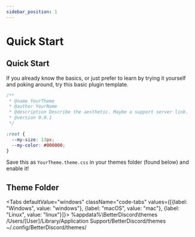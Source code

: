 ```yaml
---
sidebar_position: 1
---
```



# Quick Start

## Quick Start

If you already know the basics, or just prefer to learn by trying it yourself and poking around, try this basic plugin template.

```css showLineNumbers title="YourTheme.theme.css"
/**
 * @name YourTheme
 * @author YourName
 * @description Describe the aesthetic. Maybe a support server link.
 * @version 0.0.1
 */

:root {
  --my-size: 13px;
  --my-color: #000000;
}
```

Save this as `YourTheme.theme.css` in your themes folder (found below) and enable it!

## Theme Folder

<Tabs defaultValue="windows" className="code-tabs" values={[{label: "Windows", value: "windows"}, {label: "macOS", value: "mac"}, {label: "Linux", value: "linux"}]}>
<TabItem value="windows"><CodeBlock language="bash">%appdata%\BetterDiscord\themes</CodeBlock></TabItem>
<TabItem value="mac"><CodeBlock language="bash">/Users/[User]/Library/Application Support/BetterDiscord/themes</CodeBlock></TabItem>
<TabItem value="linux"><CodeBlock language="bash">~/.config/BetterDiscord/themes/</CodeBlock></TabItem>
</Tabs>
